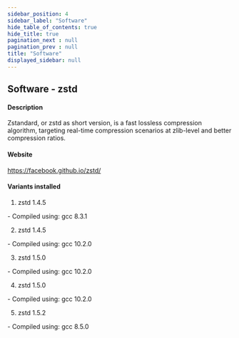 ```yaml
---
sidebar_position: 4
sidebar_label: "Software"
hide_table_of_contents: true
hide_title: true
pagination_next : null
pagination_prev : null
title: "Software"
displayed_sidebar: null
---
```


## Software - zstd


#### Description
Zstandard, or zstd as short version, is a fast lossless compression algorithm, targeting real-time compression scenarios at zlib-level and better compression ratios.

#### Website
https://facebook.github.io/zstd/

#### Variants installed
1. zstd 1.4.5
<div class="ul-circle">
    - Compiled using: gcc 8.3.1
</div>

2. zstd 1.4.5
<div class="ul-circle">
    - Compiled using: gcc 10.2.0
</div>

3. zstd 1.5.0
<div class="ul-circle">
    - Compiled using: gcc 10.2.0
</div>

4. zstd 1.5.0
<div class="ul-circle">
    - Compiled using: gcc 10.2.0
</div>

5. zstd 1.5.2
<div class="ul-circle">
    - Compiled using: gcc 8.5.0
</div>

